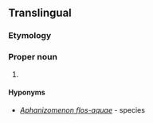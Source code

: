 ==Translingual==
{{rfi}}
{{wikipedia}}
{{wikispecies|Anabaenoideae}}
===Etymology===
{{rfe|lang=mul}}

===Proper noun===
{{mul-proper noun|head=''Aphanizomenon''}}

# {{taxon|genus|subfamily|Anabaenoideae|[[cyanobacteria]] that inhabit [[freshwater]] lakes and can cause [[choking bloom]]s}}

====Hyponyms====
* {{sense|genus}} ''[[Aphanizomenon flos-aquae]]'' - species